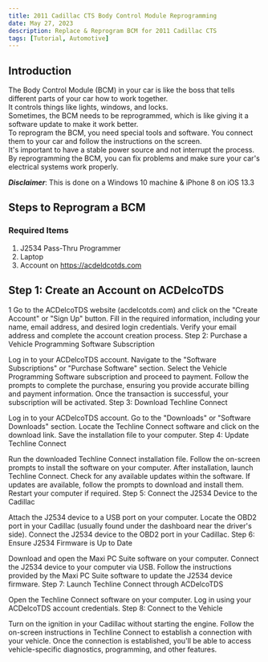 ```yaml
---
title: 2011 Cadillac CTS Body Control Module Reprogramming
date: May 27, 2023
description: Replace & Reprogram BCM for 2011 Cadillac CTS
tags: [Tutorial, Automotive]
---
```


## Introduction

The Body Control Module (BCM) in your car is like the boss that tells different parts of your car how to work together.  
It controls things like lights, windows, and locks.  
Sometimes, the BCM needs to be reprogrammed, which is like giving it a software update to make it work better.  
To reprogram the BCM, you need special tools and software. You connect them to your car and follow the instructions on the screen.  
 It's important to have a stable power source and not interrupt the process.   
 By reprogramming the BCM, you can fix problems and make sure your car's electrical systems work properly.  

**_Disclaimer_**: This is done on a Windows 10 machine & iPhone 8 on iOS 13.3

## Steps to Reprogram a BCM

### Required Items

1. J2534 Pass-Thru Programmer  
2. Laptop  
3. Account on https://acdeldcotds.com  


## Step 1: Create an Account on ACDelcoTDS

<Badge>1</Badge> Go to the ACDelcoTDS website (acdelcotds.com) and click on the "Create Account" or "Sign Up" button.
Fill in the required information, including your name, email address, and desired login credentials.
Verify your email address and complete the account creation process.
Step 2: Purchase a Vehicle Programming Software Subscription

Log in to your ACDelcoTDS account.
Navigate to the "Software Subscriptions" or "Purchase Software" section.
Select the Vehicle Programming Software subscription and proceed to payment.
Follow the prompts to complete the purchase, ensuring you provide accurate billing and payment information.
Once the transaction is successful, your subscription will be activated.
Step 3: Download Techline Connect

Log in to your ACDelcoTDS account.
Go to the "Downloads" or "Software Downloads" section.
Locate the Techline Connect software and click on the download link.
Save the installation file to your computer.
Step 4: Update Techline Connect

Run the downloaded Techline Connect installation file.
Follow the on-screen prompts to install the software on your computer.
After installation, launch Techline Connect.
Check for any available updates within the software.
If updates are available, follow the prompts to download and install them.
Restart your computer if required.
Step 5: Connect the J2534 Device to the Cadillac

Attach the J2534 device to a USB port on your computer.
Locate the OBD2 port in your Cadillac (usually found under the dashboard near the driver's side).
Connect the J2534 device to the OBD2 port in your Cadillac.
Step 6: Ensure J2534 Firmware is Up to Date

Download and open the Maxi PC Suite software on your computer.
Connect the J2534 device to your computer via USB.
Follow the instructions provided by the Maxi PC Suite software to update the J2534 device firmware.
Step 7: Launch Techline Connect through ACDelcoTDS

Open the Techline Connect software on your computer.
Log in using your ACDelcoTDS account credentials.
Step 8: Connect to the Vehicle

Turn on the ignition in your Cadillac without starting the engine.
Follow the on-screen instructions in Techline Connect to establish a connection with your vehicle.
Once the connection is established, you'll be able to access vehicle-specific diagnostics, programming, and other features.
